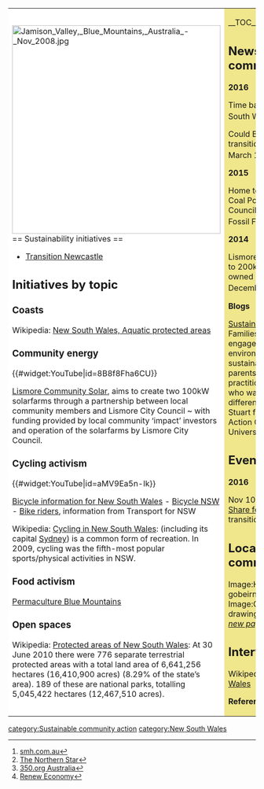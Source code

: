 {| cellpadding="8" cellspacing="0"
|- valign="top" 
| style="background:white" width="52%"|
[[File:Jamison Valley, Blue Mountains, Australia - Nov 2008.jpg|424px]]<br clear=left>
== Sustainability initiatives ==

*[http://transitionnewcastle.org.au/ Transition Newcastle]

{{scalocal|New South Wales}}

== Initiatives by topic ==

=== Coasts ===

Wikipedia: [[wikipedia:Protected_areas_of_New_South_Wales#Aquatic_protected_areas|New South Wales, Aquatic protected areas]]

=== Community energy ===

{{#widget:YouTube|id=8B8f8Fha6CU}}

[http://farmingthesun.net/lismore/ Lismore Community Solar], aims to create two 100kW solarfarms through a partnership between local community members and Lismore City Council ~ with funding provided by local community ‘impact’ investors and operation of the solarfarms by Lismore City Council.

=== Cycling activism ===

{{#widget:YouTube|id=aMV9Ea5n-Ik}}

[http://www.bicycleinfo.nsw.gov.au/ Bicycle information for New South Wales] - [http://bicyclensw.org.au/ Bicycle NSW] - [http://www.transport.nsw.gov.au/cycling Bike riders], information from Transport for NSW

Wikipedia: [[wikipedia:Cycling in New South Wales|Cycling in New South Wales]]: (including its capital [[Sydney]]) is a common form of recreation. In 2009, cycling was the fifth-most popular sports/physical activities in NSW.

=== Food activism ===

[http://permaculturebluemountains.net/ Permaculture Blue Mountains]

=== Open spaces ===

Wikipedia: [[wikipedia:Protected areas of New South Wales|Protected areas of New South Wales]]: At 30 June 2010 there were 776 separate terrestrial protected areas with a total land area of 6,641,256 hectares (16,410,900 acres) (8.29% of the state’s area). 189 of these are national parks, totalling 5,045,422 hectares (12,467,510 acres).

| style="background:khaki" |

__TOC__

== News and comment ==

'''2016'''

Time banking in New South Wales, May 22 <ref>[http://www.smh.com.au/nsw/time-banking-the-nsw-communities-paying-it-forward-20160513-gouch0.html smh.com.au]</ref>

Could Byron Bay transition to zero carbon?, March 10 <ref>[http://www.northernstar.com.au/news/could-byron-bay-transition-to-zero-carbon/2959239/ The Northern Star]</ref>

'''2015''' 

Home to World’s Largest Coal Port, Newcastle City Council Divests from Fossil Fuels, August 26 <ref>[http://350.org.au/news/home-to-worlds-largest-coal-port-newcastle-city-council-divests-from-fossil-fuels/ 350.org Australia]</ref>

'''2014'''

Lismore gives green light to 200kW community owned solar farm, December 10 <ref>[http://reneweconomy.com.au/2014/lismore-gives-green-light-to-200kw-community-owned-solar-farm-39891 Renew Economy]</ref>

'''Blogs'''

[https://sustainingcommunity.wordpress.com/ Sustaining Community], Families, community engagement and environmental sustainability - for parents, students, practitioners and anyone who wants to make a difference. By Graeme Stuart from the Family Action Centre at the University of Newcastle.

== Events ==

'''2016'''

Nov 10, 12 - 13 [http://transitionnewcastle.org.au/fair-share-festival-2016/ Fair Share festival], transitionnewcastle.org.au

== Local communities in {{PAGENAME}} ==

<gallery>
Image:HydePark1 gobeirne.jpg|[[Sydney]]
Image:Greenwich park drawing1.jpg|[[Help:Creating a page|''Create a new page'']]
</gallery>

== Interwiki links ==
Wikipedia: [[wikipedia:New South Wales|New South Wales]]


'''References'''
{{Attrib sca ref|New South Wales}}
<references/>
|}


{{scaendmenu}}
[[category:Sustainable community action]]
[[category:New South Wales]]